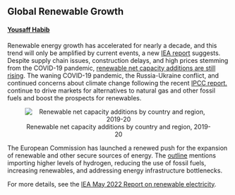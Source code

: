 ## Global Renewable Growth

#### [Yousaff Habib](https://www.linkedin.com/in/yousaff-habib-6684891a5/)

Renewable energy growth has accelerated for nearly a decade, and this trend will only be amplified by current events, a new [IEA report](https://www.iea.org/news/renewable-power-is-set-to-break-another-global-record-in-2022-despite-headwinds-from-higher-costs-and-supply-chain-bottlenecks) suggests. Despite supply chain issues, construction delays, and high prices stemming from the COVID-19 pandemic, [renewable net capacity additions are still rising](https://www.iea.org/data-and-statistics/charts/renewable-net-capacity-additions-2019-2021). The waning COVID-19 pandemic, the Russia-Ukraine conflict, and continued concerns about climate change following the recent [IPCC report.](https://www.ipcc.ch/report/ar6/wg2/downloads/report/IPCC_AR6_WGII_FinalDraft_TechnicalSummary.pdf) continue to drive markets for alternatives to natural gas and other fossil fuels and boost the prospects for renewables.

<center>![Renewable net capacity additions by country and region, 2019-20](stories/youssaf_may_13.png)</center>

The European Commission has launched a renewed push for the expansion of renewable and other secure sources of energy. The [outline](https://eur-lex.europa.eu/legal-content/EN/TXT/?uri=COM%3A2022%3A108%3AFIN) mentions importing higher levels of hydrogen, reducing the use of fossil fuels, increasing renewables, and addressing energy infrastructure bottlenecks. 

For more details, see the [IEA May 2022 Report on renewable electricity](https://www.iea.org/reports/renewable-energy-market-update-may-2022/renewable-electricity).

